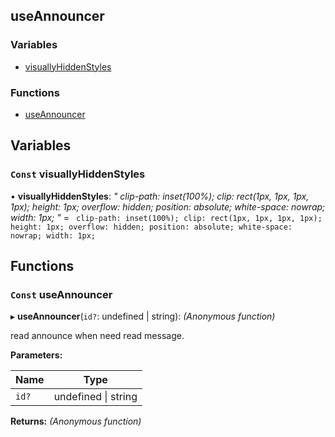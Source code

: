 <!-- This file generate automatically, should not modify that directly -->


<Meta title="API Reference/Hooks/useAnnouncer" />

## useAnnouncer

### Variables

- [visuallyHiddenStyles](#const-visuallyhiddenstyles)

### Functions

- [useAnnouncer](#const-useannouncer)

## Variables

### `Const` visuallyHiddenStyles

• **visuallyHiddenStyles**: _"
clip-path: inset(100%);
clip: rect(1px, 1px, 1px, 1px);
height: 1px;
overflow: hidden;
position: absolute;
white-space: nowrap;
width: 1px;
"_ = ` clip-path: inset(100%); clip: rect(1px, 1px, 1px, 1px); height: 1px; overflow: hidden; position: absolute; white-space: nowrap; width: 1px;`

## Functions

### `Const` useAnnouncer

▸ **useAnnouncer**(`id?`: undefined | string): _(Anonymous function)_

read announce when need read message.

**Parameters:**

| Name  | Type                    |
| ----- | ----------------------- |
| `id?` | undefined &#124; string |

**Returns:** _(Anonymous function)_
